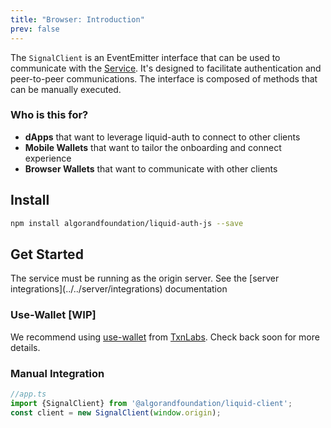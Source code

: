 ```yaml
---
title: "Browser: Introduction"
prev: false
---
```


The `SignalClient` is an EventEmitter interface
that can be used
to communicate with the [Service](../../server/introduction).
It's designed to facilitate authentication and peer-to-peer communications.
The interface is composed of methods that can be manually executed.

### Who is this for?

- **dApps** that want to leverage liquid-auth to connect to other clients
- **Mobile Wallets** that want to tailor the onboarding and connect experience
- **Browser Wallets** that want to communicate with other clients

## Install
```bash
npm install algorandfoundation/liquid-auth-js --save
````

## Get Started

<Aside>The service must be running as the origin server. See the [server integrations](../../server/integrations) documentation</Aside>

### Use-Wallet [WIP]
We recommend using [use-wallet](https://github.com/TxnLab/use-wallet) from [TxnLabs](https://www.txnlab.dev/).
Check back soon for more details.

### Manual Integration



```typescript
//app.ts
import {SignalClient} from '@algorandfoundation/liquid-client';
const client = new SignalClient(window.origin);
```


